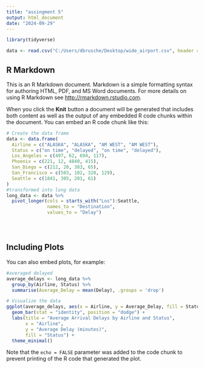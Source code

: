 ---
title: "assingment 5"
output: html_document
date: "2024-09-29"
---

```{r setup, include=FALSE}
library(tidyverse)

data <- read.csv("C:/Users/dbrusche/Desktop/wide_airport.csv", header = FALSE)


```

## R Markdown

This is an R Markdown document. Markdown is a simple formatting syntax for authoring HTML, PDF, and MS Word documents. For more details on using R Markdown see <http://rmarkdown.rstudio.com>.

When you click the **Knit** button a document will be generated that includes both content as well as the output of any embedded R code chunks within the document. You can embed an R code chunk like this:

```{r cars}

# Create the data frame
data <- data.frame(
  Airline = c("ALASKA", "ALASKA", "AM WEST", "AM WEST"),
  Status = c("on time", "delayed", "on time", "delayed"),
  Los_Angeles = c(497, 62, 694, 117),
  Phoenix = c(221, 12, 4840, 415),
  San_Diego = c(212, 20, 383, 65),
  San_Francisco = c(503, 102, 320, 129),
  Seattle = c(1841, 305, 201, 61)
)
#transformed into long data
long_data <- data %>%
  pivot_longer(cols = starts_with("Los"):Seattle,
               names_to = "Destination",
               values_to = "Delay")





```

## Including Plots

You can also embed plots, for example:

```{r pressure, echo=FALSE}
#averaged delayed
average_delays <- long_data %>%
  group_by(Airline, Status) %>%
  summarise(Average_Delay = mean(Delay), .groups = 'drop')

# Visualize the data
ggplot(average_delays, aes(x = Airline, y = Average_Delay, fill = Status)) +
  geom_bar(stat = "identity", position = "dodge") +
  labs(title = "Average Arrival Delays by Airline and Status",
       x = "Airline",
       y = "Average Delay (minutes)",
       fill = "Status") +
  theme_minimal()


```

Note that the `echo = FALSE` parameter was added to the code chunk to prevent printing of the R code that generated the plot.

